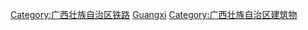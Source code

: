 {{Catnav|頁面分類|各種主題的頁面分類|按國家分類|各國建築|各國鐵路車站|中國鐵路車站|中国铁路车站 (按省份)}}
{{Catnav|頁面分類|各種主題的頁面分類|按國家分類|各國交通|各國鐵路車站|中國鐵路車站|中国铁路车站 (按省份)}}
{{Catnav|頁面分類|各種主題的頁面分類|按國家分類|各國交通|中国交通|中国铁路|中国各省铁路|广西铁路}}
{{Catnav|頁面分類|各種主題的頁面分類|依中国各省来作的分类|中國各省交通|广西交通|广西铁路}}
{{Catnav|頁面分類|各種主題的頁面分類|依中国各省来作的分类|中国各省建筑|广西建筑}}
{{Catnav|頁面分類|...|建築物|各國建築|中国建筑|中国各省建筑|广西建筑}}
{{Commons category|Train stations in Guangxi}}

[[Category:广西壮族自治区铁路|Category:广西壮族自治区铁路]]
[[Category:中國大陸各行政區鐵路車站|Guangxi]]
[[Category:广西壮族自治区建筑物|Category:广西壮族自治区建筑物]]